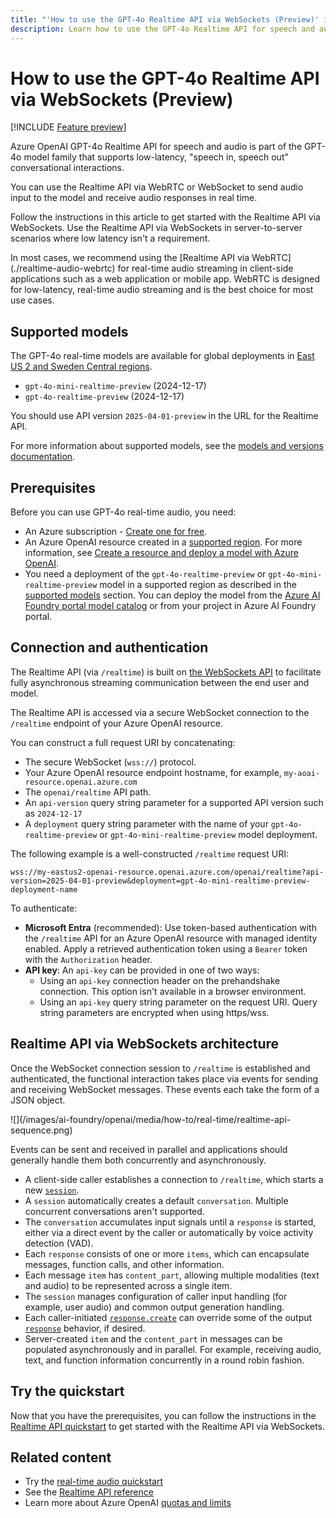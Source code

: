 ```yaml
---
title: "'How to use the GPT-4o Realtime API via WebSockets (Preview)' in Azure AI Foundry Models"
description: Learn how to use the GPT-4o Realtime API for speech and audio via WebSockets.
---
```


# How to use the GPT-4o Realtime API via WebSockets (Preview)

[!INCLUDE [Feature preview](../includes/preview-feature)]

Azure OpenAI GPT-4o Realtime API for speech and audio is part of the GPT-4o model family that supports low-latency, "speech in, speech out" conversational interactions. 

You can use the Realtime API via WebRTC or WebSocket to send audio input to the model and receive audio responses in real time. 

Follow the instructions in this article to get started with the Realtime API via WebSockets. Use the Realtime API via WebSockets in server-to-server scenarios where low latency isn't a requirement.

<Tip>
In most cases, we recommend using the [Realtime API via WebRTC](./realtime-audio-webrtc) for real-time audio streaming in client-side applications such as a web application or mobile app. WebRTC is designed for low-latency, real-time audio streaming and is the best choice for most use cases.
</Tip> 

## Supported models

The GPT-4o real-time models are available for global deployments in [East US 2 and Sweden Central regions](../concepts/models.md#global-standard-model-availability).
- `gpt-4o-mini-realtime-preview` (2024-12-17)
- `gpt-4o-realtime-preview` (2024-12-17)

You should use API version `2025-04-01-preview` in the URL for the Realtime API. 

For more information about supported models, see the [models and versions documentation](../concepts/models.md#audio-models).

## Prerequisites

Before you can use GPT-4o real-time audio, you need:

- An Azure subscription - <a href="https://azure.microsoft.com/free/cognitive-services" target="_blank">Create one for free</a>.
- An Azure OpenAI resource created in a [supported region](#supported-models). For more information, see [Create a resource and deploy a model with Azure OpenAI](create-resource).
- You need a deployment of the `gpt-4o-realtime-preview` or `gpt-4o-mini-realtime-preview` model in a supported region as described in the [supported models](#supported-models) section. You can deploy the model from the [Azure AI Foundry portal model catalog](../../../ai-foundry/how-to/model-catalog-overview) or from your project in Azure AI Foundry portal. 

## Connection and authentication

The Realtime API (via `/realtime`) is built on [the WebSockets API](https://developer.mozilla.org/en-US/docs/Web/API/WebSockets_API) to facilitate fully asynchronous streaming communication between the end user and model. 

The Realtime API is accessed via a secure WebSocket connection to the `/realtime` endpoint of your Azure OpenAI resource.

You can construct a full request URI by concatenating:

- The secure WebSocket (`wss://`) protocol.
- Your Azure OpenAI resource endpoint hostname, for example, `my-aoai-resource.openai.azure.com`
- The `openai/realtime` API path.
- An `api-version` query string parameter for a supported API version such as `2024-12-17`
- A `deployment` query string parameter with the name of your `gpt-4o-realtime-preview` or `gpt-4o-mini-realtime-preview` model deployment.

The following example is a well-constructed `/realtime` request URI:

```http
wss://my-eastus2-openai-resource.openai.azure.com/openai/realtime?api-version=2025-04-01-preview&deployment=gpt-4o-mini-realtime-preview-deployment-name
```

To authenticate:
- **Microsoft Entra** (recommended): Use token-based authentication with the `/realtime` API for an Azure OpenAI resource with managed identity enabled. Apply a retrieved authentication token using a `Bearer` token with the `Authorization` header.
- **API key**: An `api-key` can be provided in one of two ways:
  - Using an `api-key` connection header on the prehandshake connection. This option isn't available in a browser environment.
  - Using an `api-key` query string parameter on the request URI. Query string parameters are encrypted when using https/wss.

## Realtime API via WebSockets architecture

Once the WebSocket connection session to `/realtime` is established and authenticated, the functional interaction takes place via events for sending and receiving WebSocket messages. These events each take the form of a JSON object. 

<Frame>
    ![](/images/ai-foundry/openai/media/how-to/real-time/realtime-api-sequence.png)
</Frame>

Events can be sent and received in parallel and applications should generally handle them both concurrently and asynchronously.

- A client-side caller establishes a connection to `/realtime`, which starts a new [`session`](../realtime-audio-reference.md#realtimerequestsession).
- A `session` automatically creates a default `conversation`. Multiple concurrent conversations aren't supported.
- The `conversation` accumulates input signals until a `response` is started, either via a direct event by the caller or automatically by voice activity detection (VAD).
- Each `response` consists of one or more `items`, which can encapsulate messages, function calls, and other information.
- Each message `item` has `content_part`, allowing multiple modalities (text and audio) to be represented across a single item.
- The `session` manages configuration of caller input handling (for example, user audio) and common output generation handling.
- Each caller-initiated [`response.create`](../realtime-audio-reference.md#realtimeclienteventresponsecreate) can override some of the output [`response`](../realtime-audio-reference.md#realtimeresponse) behavior, if desired.
- Server-created `item` and the `content_part` in messages can be populated asynchronously and in parallel. For example, receiving audio, text, and function information concurrently in a round robin fashion.

## Try the quickstart

Now that you have the prerequisites, you can follow the instructions in the [Realtime API quickstart](../realtime-audio-quickstart) to get started with the Realtime API via WebSockets.

## Related content

* Try the [real-time audio quickstart](../realtime-audio-quickstart)
* See the [Realtime API reference](../realtime-audio-reference)
* Learn more about Azure OpenAI [quotas and limits](../quotas-limits)
